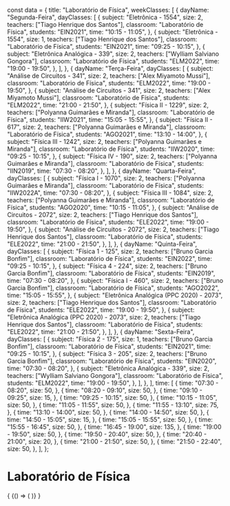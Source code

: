 const data = {
  title: "Laboratório de Física",
  weekClasses: [
    {
      dayName: "Segunda-Feira",
      dayClasses: [
        {
          subject: "Eletrônica - 1554",
          size: 2,
          teachers: ["Tiago Henrique dos Santos"],
          classroom: "Laboratório de Física",
          students: "EIN2021",
          time: "10:15 - 11:05",
        },
        {
          subject: "Eletrônica - 1554",
          size: 1,
          teachers: ["Tiago Henrique dos Santos"],
          classroom: "Laboratório de Física",
          students: "EIN2021",
          time: "09:25 - 10:15",
        },
        {
          subject: "Eletrônica Analógica - 339",
          size: 2,
          teachers: ["Wylliam Salviano Gongora"],
          classroom: "Laboratório de Física",
          students: "ELM2022",
          time: "19:00 - 19:50",
        },
      ],
    },
    {
      dayName: "Terça-Feira",
      dayClasses: [
        {
          subject: "Análise de Circuitos - 341",
          size: 2,
          teachers: ["Alex Miyamoto Mussi"],
          classroom: "Laboratório de Física",
          students: "ELM2022",
          time: "19:00 - 19:50",
        },
        {
          subject: "Análise de Circuitos - 341",
          size: 2,
          teachers: ["Alex Miyamoto Mussi"],
          classroom: "Laboratório de Física",
          students: "ELM2022",
          time: "21:00 - 21:50",
        },
        {
          subject: "Física II - 1229",
          size: 2,
          teachers: ["Polyanna Guimarães e Miranda"],
          classroom: "Laboratório de Física",
          students: "IIW2021",
          time: "15:05 - 15:55",
        },
        {
          subject: "Física II - 617",
          size: 2,
          teachers: ["Polyanna Guimarães e Miranda"],
          classroom: "Laboratório de Física",
          students: "AGO2021",
          time: "13:10 - 14:00",
        },
        {
          subject: "Física III - 1242",
          size: 2,
          teachers: ["Polyanna Guimarães e Miranda"],
          classroom: "Laboratório de Física",
          students: "IIW2020",
          time: "09:25 - 10:15",
        },
        {
          subject: "Física IV - 190",
          size: 2,
          teachers: ["Polyanna Guimarães e Miranda"],
          classroom: "Laboratório de Física",
          students: "IIN2019",
          time: "07:30 - 08:20",
        },
      ],
    },
    {
      dayName: "Quarta-Feira",
      dayClasses: [
        {
          subject: "Física I - 1070",
          size: 2,
          teachers: ["Polyanna Guimarães e Miranda"],
          classroom: "Laboratório de Física",
          students: "IIW2022A",
          time: "07:30 - 08:20",
        },
        {
          subject: "Física III - 1084",
          size: 2,
          teachers: ["Polyanna Guimarães e Miranda"],
          classroom: "Laboratório de Física",
          students: "AGO2020",
          time: "10:15 - 11:05",
        },
        {
          subject: "Análise de Circuitos - 2072",
          size: 2,
          teachers: ["Tiago Henrique dos Santos"],
          classroom: "Laboratório de Física",
          students: "ELE2022",
          time: "19:00 - 19:50",
        },
        {
          subject: "Análise de Circuitos - 2072",
          size: 2,
          teachers: ["Tiago Henrique dos Santos"],
          classroom: "Laboratório de Física",
          students: "ELE2022",
          time: "21:00 - 21:50",
        },
      ],
    },
    {
      dayName: "Quinta-Feira",
      dayClasses: [
        {
          subject: "Física 1 - 125",
          size: 2,
          teachers: ["Bruno Garcia Bonfim"],
          classroom: "Laboratório de Física",
          students: "EIN2022",
          time: "09:25 - 10:15",
        },
        {
          subject: "Física 4 - 224",
          size: 2,
          teachers: ["Bruno Garcia Bonfim"],
          classroom: "Laboratório de Física",
          students: "EIN2019",
          time: "07:30 - 08:20",
        },
        {
          subject: "Física I - 460",
          size: 2,
          teachers: ["Bruno Garcia Bonfim"],
          classroom: "Laboratório de Física",
          students: "AGO2022",
          time: "15:05 - 15:55",
        },
        {
          subject: "Eletrônica Analógica (PPC 2020) - 2073",
          size: 2,
          teachers: ["Tiago Henrique dos Santos"],
          classroom: "Laboratório de Física",
          students: "ELE2022",
          time: "19:00 - 19:50",
        },
        {
          subject: "Eletrônica Analógica (PPC 2020) - 2073",
          size: 2,
          teachers: ["Tiago Henrique dos Santos"],
          classroom: "Laboratório de Física",
          students: "ELE2022",
          time: "21:00 - 21:50",
        },
      ],
    },
    {
      dayName: "Sexta-Feira",
      dayClasses: [
        {
          subject: "Física 2 - 175",
          size: 1,
          teachers: ["Bruno Garcia Bonfim"],
          classroom: "Laboratório de Física",
          students: "EIN2021",
          time: "09:25 - 10:15",
        },
        {
          subject: "Física 3 - 205",
          size: 2,
          teachers: ["Bruno Garcia Bonfim"],
          classroom: "Laboratório de Física",
          students: "EIN2020",
          time: "07:30 - 08:20",
        },
        {
          subject: "Eletrônica Analógica - 339",
          size: 2,
          teachers: ["Wylliam Salviano Gongora"],
          classroom: "Laboratório de Física",
          students: "ELM2022",
          time: "19:00 - 19:50",
        },
      ],
    },
  ],
  time: [
    {
      time: "07:30 - 08:20",
      size: 50,
    },
    {
      time: "08:20 - 09:10",
      size: 50,
    },
    {
      time: "09:10 - 09:25",
      size: 15,
    },
    {
      time: "09:25 - 10:15",
      size: 50,
    },
    {
      time: "10:15 - 11:05",
      size: 50,
    },
    {
      time: "11:05 - 11:55",
      size: 50,
    },
    {
      time: "11:55 - 13:10",
      size: 75,
    },
    {
      time: "13:10 - 14:00",
      size: 50,
    },
    {
      time: "14:00 - 14:50",
      size: 50,
    },
    {
      time: "14:50 - 15:05",
      size: 15,
    },
    {
      time: "15:05 - 15:55",
      size: 50,
    },
    {
      time: "15:55 - 16:45",
      size: 50,
    },
    {
      time: "16:45 - 19:00",
      size: 135,
    },
    {
      time: "19:00 - 19:50",
      size: 50,
    },
    {
      time: "19:50 - 20:40",
      size: 50,
    },
    {
      time: "20:40 - 21:00",
      size: 20,
    },
    {
      time: "21:00 - 21:50",
      size: 50,
    },
    {
      time: "21:50 - 22:40",
      size: 50,
    },
  ],
};

# Laboratório de Física

<div>
  {
    <BrowserOnly>
      {() => (
        <Grid
          title={data.title}
          weekClasses={data.weekClasses}
          time={data.time}
        />
      )}
    </BrowserOnly>
  }
</div>
